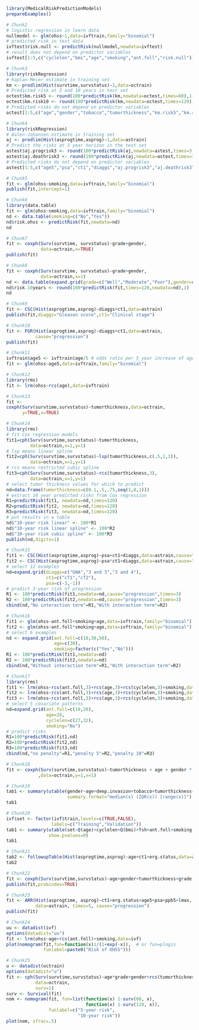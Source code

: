 ```r
library(MedicalRiskPredictionModels)
prepareExamples() 
```

```r
# Chunk2
# logistic regression in learn data
nullmodel <- glm(ohss~1,data=ivftrain,family="binomial") 
# predicted risk in test data
ivftest$risk.null <- predictRisk(nullmodel,newdata=ivftest)
# result does not depend on predictor variables
ivftest[1:5,c("cyclelen","bmi","age","smoking","ant.foll","risk.null")] 
```

```r
# Chunk3
library(riskRegression)
# Kaplan-Meier estimate in training set
km <- prodlim(Hist(survtime,survstatus)~1,data=octrain)
# Predicted risk at 5 and 10 years in test set
octest$km.risk5 <- round(100*predictRisk(km,newdata=octest,times=60),1)
octest$km.risk10 <- round(100*predictRisk(km,newdata=octest,times=120),1)
# Predicted risks do not depend on predictor variables
octest[1:5,c("age","gender","tobacco","tumorthickness","km.risk5","km.risk10")] 
```

```r
# Chunk4
library(riskRegression)
# Aalen-Johansen estimate in training set
aj <- prodlim(Hist(asprogtime,asprog)~1,data=astrain)
# Predict the risks at 3 year horizon in the test set
astest$aj.progrisk3 <- round(100*predictRisk(aj,newdata=astest,times=3,cause="progression"),1)
astest$aj.deathrisk3 <- round(100*predictRisk(aj,newdata=astest,times=3,cause="death"),1)
# Predicted risks do not depend on predictor variables
astest[1:5,c("age5","psa","ct1","diaggs","aj.progrisk3","aj.deathrisk3")] 
```

```r
# Chunk5
fit <- glm(ohss~smoking,data=ivftrain,family="binomial")
publish(fit,intercept=1) 
```

```r
# Chunk6
library(data.table)
fit <- glm(ohss~smoking,data=ivftrain,family="binomial")
nd <- data.table(smoking=c("No","Yes"))
nd$risk.ohss <- predictRisk(fit,newdata=nd)
nd 
```

```r
# Chunk7
fit <- coxph(Surv(survtime, survstatus)~grade+gender,
             data=octrain,x=TRUE)
publish(fit) 
```

```r
# Chunk8
fit <- coxph(Surv(survtime, survstatus)~grade+gender,
             data=octrain,x=1)
nd <- data.table(expand.grid(grade=c("Well","Moderate","Poor"),gender=c("Male","Female")))
nd$risk.10years <- round(100*predictRisk(fit,times=120,newdata=nd),1)
nd 
```

```r
# Chunk9
fit <- CSC(Hist(asprogtime,asprog)~diaggs+ct1,data=astrain)
publish(fit,diaggs="Gleason score",ct1="Clinical stage") 
```

```r
# Chunk10
fit <- FGR(Hist(asprogtime,asprog)~diaggs+ct1,data=astrain,
           cause="progression")
publish(fit) 
```

```r
# Chunk11
ivftrain$age5 <- ivftrain$age/5 # odds ratio per 5 year increase of age
fit <- glm(ohss~age5,data=ivftrain,family="binomial") 
```

```r
# Chunk12
library(rms)
fit <- lrm(ohss~rcs(age),data=ivftrain) 
```

```r
# Chunk13
fit <-
coxph(Surv(survtime,survstatus)~tumorthickness,data=octrain,
      y=TRUE,x=TRUE) 
```

```r
# Chunk14
library(rms)
# fit Cox regression models
fit1=cph(Surv(survtime,survstatus)~tumorthickness,
         data=octrain,x=1,y=1)
# lsp means linear spline
fit2=cph(Surv(survtime,survstatus)~lsp(tumorthickness,c(.5,1,3)),
         data=octrain,x=1,y=1)
# rcs means restricted cubic spline
fit3=cph(Surv(survtime,survstatus)~rcs(tumorthickness,3),
         data=octrain,x=1,y=1)
# select tumor thickness values for which to predict
nd=data.frame(tumorthickness=c(0.1,.5,.75,seq(1,8,1)))
# extract 10 year predicted risks from Cox regression
R1=predictRisk(fit1, newdata=nd,times=120)
R2=predictRisk(fit2, newdata=nd,times=120)
R3=predictRisk(fit3, newdata=nd,times=120)
# put results in a table
nd$"10-year risk linear" <- 100*R1
nd$"10-year risk linear spline" <- 100*R2
nd$"10-year risk cubic spline" <- 100*R3
publish(nd,digits=1) 
```

```r
# Chunk15
fit1 <- CSC(Hist(asprogtime,asprog)~psa+ct1+diaggs,data=astrain,cause="progression")
fit2 <- CSC(Hist(asprogtime,asprog)~psa*ct1+diaggs,data=astrain,cause="progression")
# select 12 examples
nd=expand.grid(diaggs=c("GNA","3 and 3","3 and 4"),
               ct1=c("cT1","cT2"),
               psa=c(-3,-1))
# predict 3-year risk of progression
R1 <- 100*predictRisk(fit1,newdata=nd,cause="progression",times=3)
R2 <- 100*predictRisk(fit2,newdata=nd,cause="progression",times=3)
cbind(nd,"No interaction term"=R1,"With interaction term"=R2) 
```

```r
# Chunk16
fit1 <- glm(ohss~ant.foll+smoking+age,data=ivftrain,family="binomial")
fit2 <- glm(ohss~ant.foll*smoking+age,data=ivftrain,family="binomial")
# select 6 examples
nd <- expand.grid(ant.foll=c(10,30,50),
                  age=c(30),
                  smoking=factor(c("Yes","No")))
R1 <- 100*predictRisk(fit1,newdata=nd)
R2 <- 100*predictRisk(fit2,newdata=nd)
cbind(nd,"Without interaction term"=R1,"With interaction term"=R2) 
```

```r
# Chunk17
library(rms)
fit1 <- lrm(ohss~rcs(ant.foll,3)+rcs(age,3)+rcs(cyclelen,3)+smoking,data=ivftrain)
fit2 <- lrm(ohss~rcs(ant.foll,3)+rcs(age,3)+rcs(cyclelen,3)+smoking,data=ivftrain,penalty=5)
fit3 <- lrm(ohss~rcs(ant.foll,3)+rcs(age,3)+rcs(cyclelen,3)+smoking,data=ivftrain,penalty=10)
# select 5 covariate patterns
nd=expand.grid(ant.foll=c(10,20),
               age=28,
               cyclelen=c(27,32),
               smoking="No")
# predict risks
R1=100*predictRisk(fit1,nd)
R2=100*predictRisk(fit2,nd)
R3=100*predictRisk(fit3,nd)
cbind(nd,"no penalty"=R1,"penalty 5"=R2,"penalty 10"=R3) 
```

```r
# Chunk18
fit <- coxph(Surv(survtime,survstatus)~tumorthickness + age + gender * race * tobacco * site
            ,data=octrain,y=1,x=1) 
```

```r
# Chunk19
tab1 <- summary(utable(gender~age+deep.invasion+tobacco+tumorthickness+grade,data=octrain,
                       summary.format="median(x) (IQR(x)) [range(x)]"),show.pvalue=0)
tab1 
```

```r
# Chunk20
ivf$set <- factor(ivf$train,levels=c(TRUE,FALSE),
                 labels=c("Training","Validation"))
tab1 <- summary(utable(set~Q(age)+cyclelen+Q(bmi)+fsh+ant.foll+smoking,data=ivf),
                show.pvalues=0)
tab1 
```

```r
# Chunk21
tab2 <- followupTable(Hist(asprogtime,asprog)~age+ct1+erg.status,data=as,followup.time=5)
tab2 
```

```r
# Chunk22
fit <- coxph(Surv(survtime,survstatus)~age+gender+tumorthickness+grade,data=octrain)
publish(fit,probindex=TRUE) 
```

```r
# Chunk23
fit <- ARR(Hist(asprogtime, asprog)~ct1+erg.status+age5+psa+ppb5+lmax,
           data=astrain, times=5, cause="progression")
publish(fit) 
```

```r
# Chunk24 
uu <- datadist(ivf)
options(datadist="uu")
fit <- lrm(ohss~age+rcs(ant.foll)+smoking,data=ivf)
plot(nomogram(fit,fun=function(x)1/(1+exp(-x)),  # or fun=plogis
              funlabel=paste0("Risk of OHSS"))) 
```

```r
# Chunk25 
u <- datadist(octrain)
options(datadist="u")
fit <- cph(Surv(survtime,survstatus)~age*grade+gender+rcs(tumorthickness),
           data=octrain,
           surv=1)
surv <- Survival(fit)
nom <- nomogram(fit, fun=list(function(x) 1-surv(60, x),
                              function(x) 1-surv(120, x)),
                funlabel=c("5-year risk", 
                           "10-year risk"))
plot(nom, xfrac=.5) 
```

